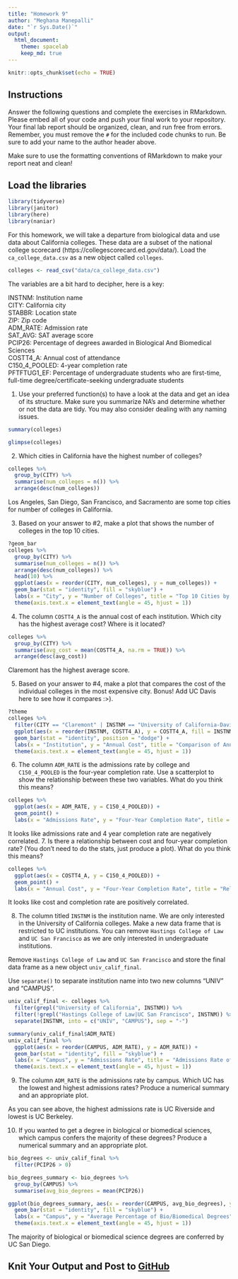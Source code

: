 ```yaml
---
title: "Homework 9"
author: "Meghana Manepalli"
date: "`r Sys.Date()`"
output:
  html_document: 
    theme: spacelab
    keep_md: true
---
```


```r
knitr::opts_chunk$set(echo = TRUE)
```

## Instructions
Answer the following questions and complete the exercises in RMarkdown. Please embed all of your code and push your final work to your repository. Your final lab report should be organized, clean, and run free from errors. Remember, you must remove the `#` for the included code chunks to run. Be sure to add your name to the author header above.  

Make sure to use the formatting conventions of RMarkdown to make your report neat and clean!  

## Load the libraries
```r
library(tidyverse)
library(janitor)
library(here)
library(naniar)
``` 

For this homework, we will take a departure from biological data and use data about California colleges. These data are a subset of the national college scorecard (https://collegescorecard.ed.gov/data/). Load the `ca_college_data.csv` as a new object called `colleges`.
```r
colleges <- read_csv("data/ca_college_data.csv")
```

The variables are a bit hard to decipher, here is a key:  

INSTNM: Institution name  
CITY: California city  
STABBR: Location state  
ZIP: Zip code  
ADM_RATE: Admission rate  
SAT_AVG: SAT average score  
PCIP26: Percentage of degrees awarded in Biological And Biomedical Sciences  
COSTT4_A: Annual cost of attendance  
C150_4_POOLED: 4-year completion rate  
PFTFTUG1_EF: Percentage of undergraduate students who are first-time, full-time degree/certificate-seeking undergraduate students  

1. Use your preferred function(s) to have a look at the data and get an idea of its structure. Make sure you summarize NA's and determine whether or not the data are tidy. You may also consider dealing with any naming issues.

```r
summary(colleges)
```

```r
glimpse(colleges)
```


2. Which cities in California have the highest number of colleges?

```r
colleges %>% 
  group_by(CITY) %>% 
  summarise(num_colleges = n()) %>% 
  arrange(desc(num_colleges)) 
```
Los Angeles, San Diego, San Francisco, and Sacramento are some top cities for number of colleges in California.

3. Based on your answer to #2, make a plot that shows the number of colleges in the top 10 cities.

```r
?geom_bar
colleges %>% 
  group_by(CITY) %>% 
  summarise(num_colleges = n()) %>% 
  arrange(desc(num_colleges)) %>% 
  head(10) %>% 
  ggplot(aes(x = reorder(CITY, num_colleges), y = num_colleges)) +
  geom_bar(stat = "identity", fill = "skyblue") +
  labs(x = "City", y = "Number of Colleges", title = "Top 10 Cities by Number of Colleges") +
  theme(axis.text.x = element_text(angle = 45, hjust = 1))
```


4. The column `COSTT4_A` is the annual cost of each institution. Which city has the highest average cost? Where is it located?

```r
colleges %>% 
  group_by(CITY) %>% 
  summarise(avg_cost = mean(COSTT4_A, na.rm = TRUE)) %>% 
  arrange(desc(avg_cost)) 
```
Claremont has the highest average score.

5. Based on your answer to #4, make a plot that compares the cost of the individual colleges in the most expensive city. Bonus! Add UC Davis here to see how it compares :>).

```r
?theme
colleges %>% 
  filter(CITY == "Claremont" | INSTNM == "University of California-Davis") %>% 
  ggplot(aes(x = reorder(INSTNM, COSTT4_A), y = COSTT4_A, fill = INSTNM)) +
  geom_bar(stat = "identity", position = "dodge") +
  labs(x = "Institution", y = "Annual Cost", title = "Comparison of Annual Cost in Claremont") +
  theme(axis.text.x = element_text(angle = 45, hjust = 1))
```


6. The column `ADM_RATE` is the admissions rate by college and `C150_4_POOLED` is the four-year completion rate. Use a scatterplot to show the relationship between these two variables. What do you think this means?
```r
colleges %>% 
  ggplot(aes(x = ADM_RATE, y = C150_4_POOLED)) +
  geom_point() +
  labs(x = "Admissions Rate", y = "Four-Year Completion Rate", title = "Relationship between Admissions Rate and Four-Year Completion Rate")

```
It looks like admissions rate and 4 year completion rate are negatively correlated. 
7. Is there a relationship between cost and four-year completion rate? (You don't need to do the stats, just produce a plot). What do you think this means?

```r
colleges %>% 
  ggplot(aes(x = COSTT4_A, y = C150_4_POOLED)) +
  geom_point() +
  labs(x = "Annual Cost", y = "Four-Year Completion Rate", title = "Relationship between Cost and Four-Year Completion Rate")
```
It looks like cost and completion rate are positively correlated. 

8. The column titled `INSTNM` is the institution name. We are only interested in the University of California colleges. Make a new data frame that is restricted to UC institutions. You can remove `Hastings College of Law` and `UC San Francisco` as we are only interested in undergraduate institutions.

Remove `Hastings College of Law` and `UC San Francisco` and store the final data frame as a new object `univ_calif_final`.

Use `separate()` to separate institution name into two new columns "UNIV" and "CAMPUS".

```r
univ_calif_final <- colleges %>% 
  filter(grepl("University of California", INSTNM)) %>% 
  filter(!grepl("Hastings College of Law|UC San Francisco", INSTNM)) %>% 
  separate(INSTNM, into = c("UNIV", "CAMPUS"), sep = "-")

summary(univ_calif_final$ADM_RATE)
univ_calif_final %>% 
  ggplot(aes(x = reorder(CAMPUS, ADM_RATE), y = ADM_RATE)) +
  geom_bar(stat = "identity", fill = "skyblue") +
  labs(x = "Campus", y = "Admissions Rate", title = "Admissions Rate of UC Campuses") +
  theme(axis.text.x = element_text(angle = 45, hjust = 1))

```

9. The column `ADM_RATE` is the admissions rate by campus. Which UC has the lowest and highest admissions rates? Produce a numerical summary and an appropriate plot.

As you can see above, the highest admissions rate is UC Riverside and lowest is UC Berkeley.


10. If you wanted to get a degree in biological or biomedical sciences, which campus confers the majority of these degrees? Produce a numerical summary and an appropriate plot.

```r
bio_degrees <- univ_calif_final %>% 
  filter(PCIP26 > 0)
```


```r
bio_degrees_summary <- bio_degrees %>% 
  group_by(CAMPUS) %>% 
  summarise(avg_bio_degrees = mean(PCIP26))
```


```r
ggplot(bio_degrees_summary, aes(x = reorder(CAMPUS, avg_bio_degrees), y = avg_bio_degrees)) +
  geom_bar(stat = "identity", fill = "skyblue") +
  labs(x = "Campus", y = "Average Percentage of Bio/Biomedical Degrees", title = "Distribution of Bio/Biomedical Degrees by UC Campuses") +
  theme(axis.text.x = element_text(angle = 45, hjust = 1))
```
The majority of biological or biomedical science degrees are conferred by UC San Diego.

## Knit Your Output and Post to [GitHub](https://github.com/FRS417-DataScienceBiologists)